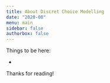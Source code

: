 ```yaml
---
title: About Discret Choice Modelling
date: "2020-08"
menu: main
sidebar: false
authorbox: false
---
```


Things to be here:

- 

Thanks for reading!
